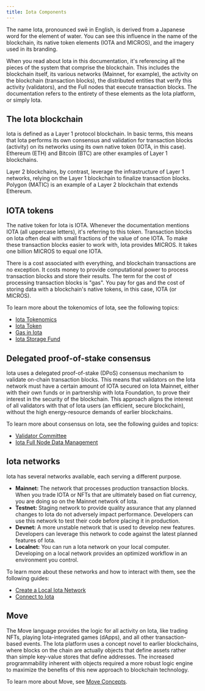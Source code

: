 ```yaml
---
title: Iota Components
---
```


The name Iota, pronounced swē in English, is derived from a Japanese word for the element of water. You can see this influence in the name of the blockchain, its native token elements (IOTA and MICROS), and the imagery used in its branding. 

When you read about Iota in this documentation, it's referencing all the pieces of the system that comprise the blockchain. This includes the blockchain itself, its various networks (Mainnet, for example), the activity on the blockchain (transaction blocks), the distributed entities that verify this activity (validators), and the Full nodes that execute transaction blocks. The documentation refers to the entirety of these elements as the Iota platform, or simply Iota.

## The Iota blockchain

Iota is defined as a Layer 1 protocol blockchain. In basic terms, this means that Iota performs its own consensus and validation for transaction blocks (activity) on its networks using its own native token (IOTA, in this case). Ethereum (ETH) and Bitcoin (BTC) are other examples of Layer 1 blockchains. 

Layer 2 blockchains, by contrast, leverage the infrastructure of Layer 1 networks, relying on the Layer 1 blockchain to finalize transaction blocks. Polygon (MATIC) is an example of a Layer 2 blockchain that extends Ethereum.

## IOTA tokens

The native token for Iota is IOTA. Whenever the documentation mentions IOTA (all uppercase letters), it's referring to this token. Transaction blocks on Iota often deal with small fractions of the value of one IOTA. To make these transaction blocks easier to work with, Iota provides MICROS. It takes one billion MICROS to equal one IOTA. 

There is a cost associated with everything, and blockchain transactions are no exception. It costs money to provide computational power to process transaction blocks and store their results. The term for the cost of processing transaction blocks is "gas". You pay for gas and the cost of storing data with a blockchain's native tokens, in this case, IOTA (or MICROS).

To learn more about the tokenomics of Iota, see the following topics:

- [Iota Tokenomics](./tokenomics.mdx)
- [Iota Token](./tokenomics/iota-coin.mdx)
- [Gas in Iota](./tokenomics/gas-in-iota.mdx)
- [Iota Storage Fund](./tokenomics/storage-fund.mdx)

## Delegated proof-of-stake consensus

Iota uses a delegated proof-of-stake (DPoS) consensus mechanism to validate on-chain transaction blocks. This means that validators on the Iota network must have a certain amount of IOTA secured on Iota Mainnet, either with their own funds or in partnership with Iota Foundation, to prove their interest in the security of the blockchain. This approach aligns the interest of all validators with that of Iota users (an efficient, secure blockchain), without the high energy-resource demands of earlier blockchains. 

To learn more about consensus on Iota, see the following guides and topics:

- [Validator Committee](guides/operator/validator-committee.mdx)
- [Iota Full Node Data Management](guides/operator/data-management.mdx) 
  


## Iota networks

Iota has several networks available, each serving a different purpose.

- **Mainnet:** The network that processes production transaction blocks. When you trade IOTA or NFTs that are ultimately based on fiat currency, you are doing so on the Mainnet network of Iota.
- **Testnet:** Staging network to provide quality assurance that any planned changes to Iota do not adversely impact performance. Developers can use this network to test their code before placing it in production.
- **Devnet:** A more unstable network that is used to develop new features. Developers can leverage this network to code against the latest planned features of Iota.
- **Localnet:** You can run a Iota network on your local computer. Developing on a local network provides an optimized workflow in an environment you control. 

To learn more about these networks and how to interact with them, see the following guides:

- [Create a Local Iota Network](guides/developer/getting-started/local-network.mdx)
- [Connect to Iota](guides/developer/getting-started/connect.mdx)

## Move

The Move language provides the logic for all activity on Iota, like trading NFTs, playing Iota-integrated games (dApps), and all other transaction-based events. The Iota platform uses a concept novel to earlier blockchains, where blocks on the chain are actually objects that define assets rather than simple key-value stores that define addresses. The increased programmability inherent with objects required a more robust logic engine to maximize the benefits of this new approach to blockchain technology. 

To learn more about Move, see [Move Concepts](./iota-move-concepts.mdx).

